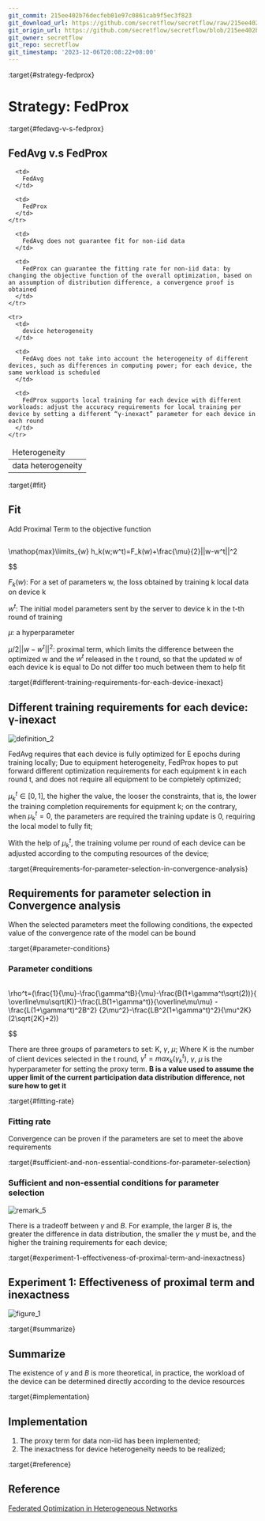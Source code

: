 ```yaml
---
git_commit: 215ee402b76decfeb01e97c0861cab9f5ec3f823
git_download_url: https://github.com/secretflow/secretflow/raw/215ee402b76decfeb01e97c0861cab9f5ec3f823/docs/developer/algorithm/federated_learning/fed_prox.md
git_origin_url: https://github.com/secretflow/secretflow/blob/215ee402b76decfeb01e97c0861cab9f5ec3f823/docs/developer/algorithm/federated_learning/fed_prox.md
git_owner: secretflow
git_repo: secretflow
git_timestamp: '2023-12-06T20:08:22+08:00'
---
```


:target{#strategy-fedprox}

# Strategy: FedProx

:target{#fedavg-v-s-fedprox}

## FedAvg v.s FedProx

<table>
  <thead>
    <tr>
      <td>
        Heterogeneity
      </td>

      <td>
        FedAvg
      </td>

      <td>
        FedProx
      </td>
    </tr>
  </thead>

  <tbody>
    <tr>
      <td>
        data heterogeneity
      </td>

      <td>
        FedAvg does not guarantee fit for non-iid data
      </td>

      <td>
        FedProx can guarantee the fitting rate for non-iid data: by changing the objective function of the overall optimization, based on an assumption of distribution difference, a convergence proof is obtained
      </td>
    </tr>

    <tr>
      <td>
        device heterogeneity
      </td>

      <td>
        FedAvg does not take into account the heterogeneity of different devices, such as differences in computing power; for each device, the same workload is scheduled
      </td>

      <td>
        FedProx supports local training for each device with different workloads: adjust the accuracy requirements for local training per device by setting a different “γ-inexact” parameter for each device in each round
      </td>
    </tr>
  </tbody>
</table>

:target{#fit}

## Fit

Add Proximal Term to the objective function

<Math>
  $$

  \mathop{max}\limits_{w} h_k(w;w^t)=F_k(w)+\frac{\mu}{2}||w-w^t||^2

  $$
</Math>

<InlineMath>$F_k(w)$</InlineMath>: For a set of parameters w, the loss obtained by training k local data on device k

<InlineMath>$w^t$</InlineMath>: The initial model parameters sent by the server to device k in the t-th round of training

<InlineMath>$\mu$</InlineMath>: a hyperparameter

<InlineMath>$\mu/2||w - w^t||^2$</InlineMath>: proximal term, which limits the difference between the optimized w and the <InlineMath>$w^t$</InlineMath> released in the t round, so that the updated w of each device k is equal to Do not differ too much between them to help fit

:target{#different-training-requirements-for-each-device-inexact}

## Different training requirements for each device: γ-inexact

![definition\_2](../../../_assets/fedprox_definition_2.jpg)

FedAvg requires that each device is fully optimized for E epochs during training locally;
Due to equipment heterogeneity, FedProx hopes to put forward different optimization requirements for each equipment k in each round t, and does not require all equipment to be completely optimized;

<InlineMath>$\mu_k^t \in [0,1]$</InlineMath>, the higher the value, the looser the constraints, that is, the lower the training completion requirements for equipment k; on the contrary, when <InlineMath>$\mu_k^t = 0$</InlineMath>, the parameters are required the training update is 0, requiring the local model to fully fit;

With the help of <InlineMath>$\mu_k^t$</InlineMath>, the training volume per round of each device can be adjusted according to the computing resources of the device;

:target{#requirements-for-parameter-selection-in-convergence-analysis}

## Requirements for parameter selection in Convergence analysis

When the selected parameters meet the following conditions, the expected value of the convergence rate of the model can be bound

:target{#parameter-conditions}

### Parameter conditions

<Math>
  $$

  \rho^t=(\frac{1}{\mu}-\frac{\gamma^tB}{\mu}-\frac{B(1+\gamma^t\sqrt(2))}{ \overline\mu\sqrt(K)}-\frac{LB(1+\gamma^t)}{\overline\mu\mu} - \frac{L(1+\gamma^t)^2B^2} {2\mu^2}-\frac{LB^2(1+\gamma^t)^2}{\mu^2K}(2\sqrt{2K}+2))

  $$
</Math>

There are three groups of parameters to set: K, <InlineMath>$\gamma$</InlineMath>, <InlineMath>$\mu$</InlineMath>;
Where K is the number of client devices selected in the t round, <InlineMath>$\gamma^t=max_k(\gamma_k^t)$</InlineMath>, <InlineMath>$\gamma$</InlineMath>, <InlineMath>$\mu$</InlineMath> is the hyperparameter for setting the proxy term. <strong>B is a value used to assume the upper limit of the current participation data distribution difference, not sure how to get it</strong>

:target{#fitting-rate}

### Fitting rate

Convergence can be proven if the parameters are set to meet the above requirements

:target{#sufficient-and-non-essential-conditions-for-parameter-selection}

### Sufficient and non-essential conditions for parameter selection

![remark\_5](../../../_assets/fedprox_remark_5.jpg)

There is a tradeoff between <InlineMath>$\gamma$</InlineMath> and <InlineMath>$B$</InlineMath>. For example, the larger <InlineMath>$B$</InlineMath> is, the greater the difference in data distribution, the smaller the <InlineMath>$\gamma$</InlineMath> must be, and the higher the training requirements for each device;

:target{#experiment-1-effectiveness-of-proximal-term-and-inexactness}

## Experiment 1: Effectiveness of proximal term and inexactness

![figure\_1](../../../_assets/fedprox_figure_1.jpg)

:target{#summarize}

## Summarize

The existence of <InlineMath>$\gamma$</InlineMath> and <InlineMath>$B$</InlineMath> is more theoretical, in practice, the workload of the device can be determined directly according to the device resources

:target{#implementation}

## Implementation

1. The proxy term for data non-iid has been implemented;
2. The inexactness for device heterogeneity needs to be realized;

:target{#reference}

## Reference

[Federated Optimization in Heterogeneous Networks](https://arxiv.org/pdf/1812.06127.pdf)
